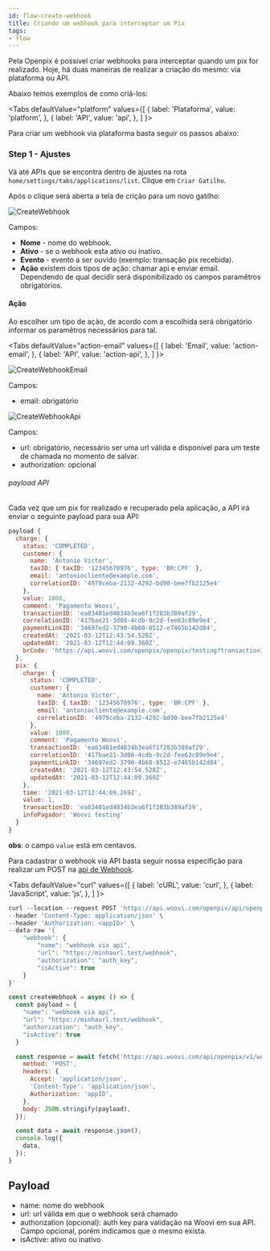 ```yaml
---
id: flow-create-webhook
title: Criando um webhook para interceptar um Pix
tags:
- flow
---
```



Pela Openpix é possível criar webhooks para interceptar quando um pix for realizado. Hoje, há duas maneiras de realizar a criação do mesmo: via plataforma ou API.

Abaixo temos exemplos de como criá-los:

<Tabs
defaultValue="platform"
    values={[
    { label: 'Plataforma', value: 'platform', },
    { label: 'API', value: 'api', },
    ]
}>

<TabItem value='platform'>
Para criar um webhook via plataforma basta seguir os passos abaixo:

### Step 1 - Ajustes

Vá até APIs que se encontra dentro de ajustes na rota `home/settings/tabs/applications/list`. Clique em `Criar Gatilho`.

Após o clique será aberta a tela de crição para um novo gatilho:

![CreateWebhook](/img/webhook/create-webhook-platform.png)

Campos:

- **Nome** - nome do webhook.
- **Ativo** - se o webhook esta ativo ou inativo.
- **Evento** - evento a ser ouvido (exemplo: transação pix recebida).
- **Ação** existem dois tipos de ação: chamar api e enviar email. Dependendo de qual decidir será disponibilizado os campos paramêtros obrigatórios.

#### Ação

Ao escolher um tipo de ação, de acordo com a escolhida será obrigatório informar os paramêtros necessários para tal.

<Tabs
defaultValue="action-email"
    values={[
    { label: 'Email', value: 'action-email', },
    { label: 'API', value: 'action-api', },
    ]
}>
<TabItem value='action-email'>

![CreateWebhookEmail](/img/webhook/create-webhook-platform-email.png)

Campos:

- email: obrigatório

</TabItem>

<TabItem value='action-api'>

![CreateWebhookApi](/img/webhook/create-webhook-platform-api.png)

Campos:

- url: obrigatório, necessário ser uma url válida e disponível para um teste de chamada no momento de salvar.
- authorization: opcional

###### payload API

Cada vez que um pix for realizado e recuperado pela aplicação, a API irá enviar o seguinte payload para sua API:

```js
payload {
  charge: {
    status: 'COMPLETED',
    customer: {
      name: 'Antonio Victor',
      taxID: { taxID: '12345678976', type: 'BR:CPF' },
      email: 'antoniocliente@example.com',
      correlationID: '4979ceba-2132-4292-bd90-bee7fb2125e4'
    },
    value: 1000,
    comment: 'Pagamento Woovi',
    transactionID: 'ea83401ed4834b3ea6f1f283b389af29',
    correlationID: '417bae21-3d08-4cdb-9c2d-fee63c89e9e4',
    paymentLinkID: '34697ed2-3790-4b60-8512-e7465b142d84',
    createdAt: '2021-03-12T12:43:54.528Z',
    updatedAt: '2021-03-12T12:44:09.360Z',
    brCode: 'https://api.woovi.com/openpix/openpix/testing?transactionID=ea83401ed4834b3ea6f1f283b389af29'
  },
  pix: {
    charge: {
      status: 'COMPLETED',
      customer: {
        name: 'Antonio Victor',
        taxID: { taxID: '12345678976', type: 'BR:CPF' },
        email: 'antoniocliente@example.com',
        correlationID: '4979ceba-2132-4292-bd90-bee7fb2125e4'
      },
      value: 1000,
      comment: 'Pagamento Woovi',
      transactionID: 'ea83401ed4834b3ea6f1f283b389af29',
      correlationID: '417bae21-3d08-4cdb-9c2d-fee63c89e9e4',
      paymentLinkID: '34697ed2-3790-4b60-8512-e7465b142d84',
      createdAt: '2021-03-12T12:43:54.528Z',
      updatedAt: '2021-03-12T12:44:09.360Z'
    },
    time: '2021-03-12T12:44:09.269Z',
    value: 1,
    transactionID: 'ea83401ed4834b3ea6f1f283b389af29',
    infoPagador: 'Woovi testing'
  }
}
```

**obs**: o campo `value` está em centavos.

</TabItem>
</Tabs>

</TabItem>

<TabItem value='api'>

Para cadastrar o webhook via API basta seguir nossa especifição para realizar um POST na [api de Webhook](https://developers.woovi.com/api#tag/webhook/paths/~1api~1openpix~1v1~1webhook/post).

<Tabs
defaultValue="curl"
    values={[
    { label: 'cURL', value: 'curl', },
    { label: 'JavaScript', value: 'js', },
    ]
}>
<TabItem value="curl">

```jsx
curl --location --request POST 'https://api.woovi.com/openpix/api/openpix/v1/webhook' \
--header 'Content-Type: application/json' \
--header 'Authorization: <appID>' \
--data-raw '{
    "webhook": {
        "name": "webhook via api",
        "url": "https://minhaurl.test/webhook",
        "authorization": "auth_key",
        "isActive": true
    }
}'
```

</TabItem>
<TabItem value="js">

```jsx
const createWebhook = async () => {
  const payload = {
    "name": "webhook via api",
    "url": "https://minhaurl.test/webhook",
    "authorization": "auth_key",
    "isActive": true
  }

  const response = await fetch('https://api.woovi.com/api/openpix/v1/webhook', {
    method: 'POST',
    headers: {
      Accept: 'application/json',
      'Content-Type': 'application/json',
      Authorization: 'appID',
    },
    body: JSON.stringify(payload),
  });

  const data = await response.json();
  console.log({
    data,
  });
}
```

</TabItem>
</Tabs>

## Payload

- name: nome do webhook
- url: url válida em que o webhook será chamado
- authorization (opcional): auth key para validação na Woovi em sua API. Campo opcional, porém indicamos que o mesmo exista.
- isActive: ativo ou inativo

</TabItem>
</Tabs>

